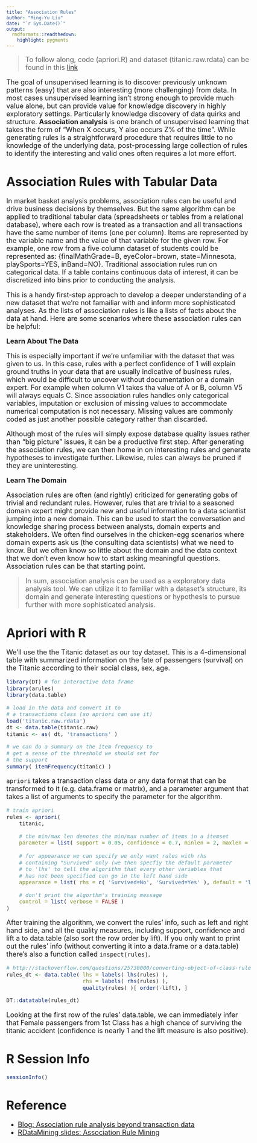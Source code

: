 ```yaml
---
title: "Association Rules"
author: "Ming-Yu Liu"
date: "`r Sys.Date()`"
output:
  rmdformats::readthedown:
    highlight: pygments
---
```


<style type="text/css">
p{ /* Normal  */
   font-size: 18px;
}
body{ /* Normal  */
   font-size: 18px;
}
td {  /* Table  */
   font-size: 14px;
}
h1 { /* Header 1 */
 font-size: 32px;
}
h2 { /* Header 2 */
 font-size: 26px;
}
h3 { /* Header 3 */
 font-size: 22px;
}
code.r{ /* Code block */
  font-size: 14px;
}
pre { /* Code block */
  font-size: 14px
}
</style>

> To follow along, code (apriori.R) and dataset (titanic.raw.rdata) can be found in this [link](https://github.com/ethen8181/machine-learning/tree/master/association_rule/R)

The goal of unsupervised learning is to discover previously unknown patterns (easy) that are also interesting (more challenging) from data. In most cases unsupervised learning isn’t strong enough to provide much value alone, but can provide value for knowledge discovery in highly exploratory settings. Particularly knowledge discovery of data quirks and structure. **Association analysis** is one branch of unsupervised learning that takes the form of "When X occurs, Y also occurs Z% of the time". While generating rules is a straightforward procedure that requires little to no knowledge of the underlying data, post-processing large collection of rules to identify the interesting and valid ones often requires a lot more effort.


# Association Rules with Tabular Data

In market basket analysis problems, association rules can be useful and drive business decisions by themselves. But the same algorithm can be applied to traditional tabular data (spreadsheets or tables from a relational database), where each row is treated as a transaction and all transactions have the same number of items (one per column). Items are represented by the variable name and the value of that variable for the given row. For example, one row from a five column dataset of students could be represented as: {finalMathGrade=B, eyeColor=brown, state=Minnesota, playSports=YES, inBand=NO}. Traditional association rules run on categorical data. If a table contains continuous data of interest, it can be discretized into bins prior to conducting the analysis.

This is a handy first-step approach to develop a deeper understanding of a new dataset that we're not famailiar with and inform more sophisticated analyses. As the lists of association rules is like a lists of facts about the data at hand. Here are some scenarios where these association rules can be helpful:

**Learn About The Data**

This is especially important if we're unfamiliar with the dataset that was given to us. In this case, rules with a perfect confidence of 1 will explain ground truths in your data that are usually indicative of business rules, which would be difficult to uncover without documentation or a domain expert. For example when column V1 takes tha value of A or B, column V5 will always equals C. Since association rules handles only categorical variables, imputation or exclusion of missing values to accommodate numerical computation is not necessary. Missing values are commonly coded as just another possible category rather than discarded.   

Although most of the rules will simply expose database quality issues rather than “big picture” issues, it can be a productive first step. After generating the association rules, we can then home in on interesting rules and generate hypotheses to investigate further. Likewise, rules can always be pruned if they are uninteresting.

**Learn The Domain**

Association rules are often (and rightly) criticized for generating gobs of trivial and redundant rules. However, rules that are trivial to a seasoned domain expert might provide new and useful information to a data scientist jumping into a new domain. This can be used to start the conversation and knowledge sharing process between analysts, domain experts and stakeholders. We often find ourselves in the chicken-egg scenarios where domain experts ask us (the consulting data scientists) what we need to know. But we often know so little about the domain and the data context that we don’t even know how to start asking meaningful questions. Association rules can be that starting point.

> In sum, association analysis can be used as a exploratory data analysis tool. We can utilize it to familiar with a dataset’s structure, its domain and generate interesting questions or hypothesis to pursue further with more sophisticated analysis.


# Apriori with R

We'll use the the Titanic dataset as our toy dataset. This is a 4-dimensional
table with summarized information on the fate of passengers (survival) on the Titanic according to their social class, sex, age.

```r

library(DT) # for interactive data frame
library(arules)
library(data.table)

# load in the data and convert it to 
# a transactions class (so apriori can use it)
load('titanic.raw.rdata')
dt <- data.table(titanic.raw)
titanic <- as( dt, 'transactions' )

# we can do a summary on the item frequency to 
# get a sense of the threshold we should set for
# the support
summary( itemFrequency(titanic) )

```

`apriori` takes a transaction class data or any data format that can be transformed to it (e.g. data.frame or matrix), and a parameter argument that takes a list of arguments to specify the parameter for the algorithm.

```r

# train apriori
rules <- apriori( 
    titanic,

	# the min/max len denotes the min/max number of items in a itemset
	parameter = list( support = 0.05, confidence = 0.7, minlen = 2, maxlen = 5 ),
    
    # for appearance we can specify we only want rules with rhs 
    # containing "Survived" only (we then specfiy the default parameter
    # to 'lhs' to tell the algorithm that every other variables that
    # has not been specified can go in the left hand side
    appearance = list( rhs = c( 'Survived=No', 'Survived=Yes' ), default = 'lhs' ),

	# don't print the algorthm's training message
	control = list( verbose = FALSE )
)

```

After training the algorithm, we convert the rules' info, such as left and right hand side, and all the quality measures, including support, confidence and lift a to data.table (also sort the row order by lift). If you only want to print out the rules' info (without converting it into a data.frame or a data.table) there's also a function called `inspect(rules)`.

```r

# http://stackoverflow.com/questions/25730000/converting-object-of-class-rules-to-data-frame-in-r
rules_dt <- data.table( lhs = labels( lhs(rules) ), 
                        rhs = labels( rhs(rules) ), 
                        quality(rules) )[ order(-lift), ]

DT::datatable(rules_dt)

```

Looking at the first row of the rules' data.table, we can immediately infer that Female passengers from 1st Class has a high chance of surviving the titanic accident (confidence is nearly 1 and the lift measure is also positive).


# R Session Info

```r

sessionInfo()

```


# Reference

- [Blog: Association rule analysis beyond transaction data](http://brooksandrew.github.io/simpleblog/articles/association-rules-beyond-transactional-data/)
- [RDataMining slides: Association Rule Mining](http://www.rdatamining.com/docs/association-rule-mining-with-r)

